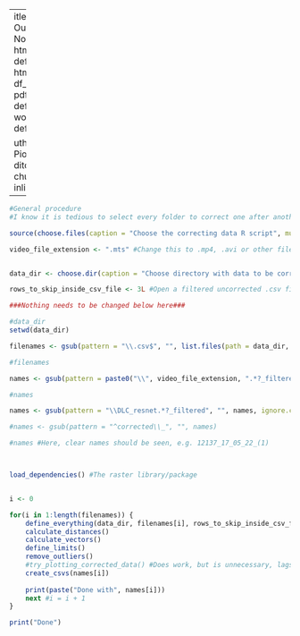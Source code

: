  ---
title: "Correcting Outliers - R Notebook"
output:
  html_notebook: default
  html_document:
    df_print: paged
  pdf_document: default
  word_document: default
    
author: Dennis Piotrowski
editor_options: 
  chunk_output_type: inline
---


```{r}
#General procedure
#I know it is tedious to select every folder to correct one after another. I might change this in the future, but first I need to add some features to the main script (and possiblyfix some bugs). Also the outlier correction itself might need to be improved. 

source(choose.files(caption = "Choose the correcting data R script", multi = FALSE)) #You could also change this to a fixed path to the file to make the progress go faster, just make sure to include \\ like her "D:\\Meine Downloads\\filename.fileextension"

video_file_extension <- ".mts" #Change this to .mp4, .avi or other file types the videos are encoded in


data_dir <- choose.dir(caption = "Choose directory with data to be corrected")

rows_to_skip_inside_csv_file <- 3L #Open a filtered uncorrected .csv file with the default windows editor. Count the rows until the first points of data then use that number here. The L indicates R that this will always be an integer.

###Nothing needs to be changed below here###

#data_dir
setwd(data_dir)

filenames <- gsub(pattern = "\\.csv$", "", list.files(path = data_dir, pattern = "*filtered.csv")) #filtered needs to be removed later on, but I didn't want to catch unfiltered ones, too. #|^corrected\\_

#filenames

names <- gsub(pattern = paste0("\\", video_file_extension, ".*?_filtered"), "", filenames, ignore.case = TRUE) #To remove the whole junk after the original file name attached by DeepLabCut. \\ ignores everything before the .mts and .*? removes everything between .mts and _filtered

#names

names <- gsub(pattern = "\\DLC_resnet.*?_filtered", "", names, ignore.case = TRUE) #Again everything before \\ is ignored and everything between (and including) DLC_resnet and _fitered will be removed. Both gsub() functions could also be nested, or you could also use a | between the patterns like "\\.mts.*?_filtered|\\DLC_resnet.*?_filtered"

#names <- gsub(pattern = "^corrected\\_", "", names)

#names #Here, clear names should be seen, e.g. 12137_17_05_22_(1)



load_dependencies() #The raster library/package


i <- 0

for(i in 1:length(filenames)) {
    define_everything(data_dir, filenames[i], rows_to_skip_inside_csv_file)
    calculate_distances()
    calculate_vectors()
    define_limits()
    remove_outliers()
    #try_plotting_corrected_data() #Does work, but is unnecessary, lags, slows everything down and clutters the output.
    create_csvs(names[i])
    
    print(paste("Done with", names[i]))
    next #i = i + 1
}

print("Done")
```

